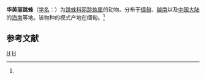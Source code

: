 {{Speciesbox
| taxon = Chrysilla lauta
| image = Chrysilla lauta at Kadavoor.jpg
| binomial_authority = (Thorell, 1887)<ref name='id14687'>{{cite web| url =http://www.bioinfo.cn/db05/BjdwSpecies.php?action=view&id=14687| title =华美丽跳蛛| work =《中国动物物种编目数据库》| publisher =中国科学院微生物研究所| author =中国科学院动物研究所| accessdate =2009-04-28| deadurl =yes| archiveurl =https://web.archive.org/web/20160305092109/http://www.bioinfo.cn/db05/BjdwSpecies.php?action=view&id=14687| archivedate =2016-03-05}}</ref>
}}

'''华美丽跳蛛'''（[[学名|学名]]：{{lang|la|''Chrysilla lauta''}}）为[[跳蛛科|跳蛛科]][[丽跳蛛属|丽跳蛛属]]的动物。分布于[[缅甸|缅甸]]、[[越南|越南]]以及[[中国大陆|中国大陆]]的[[海南|海南]]等地。该物种的模式产地在缅甸。<ref name='id14687'/>

== 参考文献 ==
{{reflist}}

{{蜘蛛小作品}}

{{taxonbar}}
[[Category:_1887年描述的动物|H]]
[[Category:丽跳蛛属|H]]